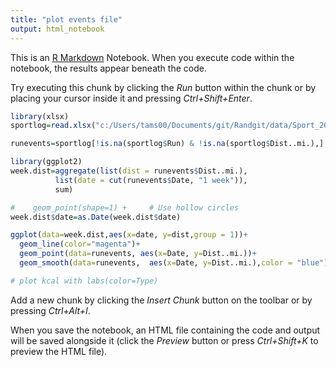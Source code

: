 ```yaml
---
title: "plot events file"
output: html_notebook
---
```


This is an [R Markdown](http://rmarkdown.rstudio.com) Notebook. When you execute code within the notebook, the results appear beneath the code. 

Try executing this chunk by clicking the *Run* button within the chunk or by placing your cursor inside it and pressing *Ctrl+Shift+Enter*. 

```r
library(xlsx)
sportlog=read.xlsx("c:/Users/tams00/Documents/git/Randgit/data/Sport_2018.xlsx",sheetName="2018")

```

```r
runevents=sportlog[!is.na(sportlog$Run) & !is.na(sportlog$Dist..mi.),]
```


```r
library(ggplot2)
week.dist=aggregate(list(dist = runevents$Dist..mi.), 
          list(date = cut(runevents$Date, "1 week")), 
          sum)

#    geom_point(shape=1) +     # Use hollow circles
week.dist$date=as.Date(week.dist$date)

ggplot(data=week.dist,aes(x=date, y=dist,group = 1))+
  geom_line(color="magenta")+
  geom_point(data=runevents, aes(x=Date, y=Dist..mi.))+
  geom_smooth(data=runevents,  aes(x=Date, y=Dist..mi.),color = "blue")

```
```r
# plot kcal with labs(color=Type)


```


Add a new chunk by clicking the *Insert Chunk* button on the toolbar or by pressing *Ctrl+Alt+I*.

When you save the notebook, an HTML file containing the code and output will be saved alongside it (click the *Preview* button or press *Ctrl+Shift+K* to preview the HTML file).
